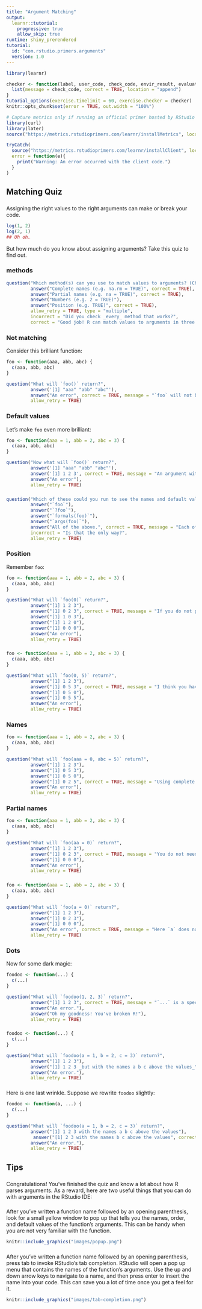 ```yaml
---
title: "Argument Matching"
output: 
  learnr::tutorial:
    progressive: true
    allow_skip: true
runtime: shiny_prerendered
tutorial:
  id: "com.rstudio.primers.arguments"
  version: 1.0
---
```


```r
library(learnr)

checker <- function(label, user_code, check_code, envir_result, evaluate_result, ...) {
  list(message = check_code, correct = TRUE, location = "append")
}
tutorial_options(exercise.timelimit = 60, exercise.checker = checker)
knitr::opts_chunk$set(error = TRUE, out.width = "100%")
```

```r
# Capture metrics only if running an official primer hosted by RStudio
library(curl)
library(later)
source("https://metrics.rstudioprimers.com/learnr/installMetrics", local=TRUE)
```

```r
tryCatch(
  source("https://metrics.rstudioprimers.com/learnr/installClient", local=TRUE)$value,
  error = function(e){ 
    print("Warning: An error occurred with the client code.")
  }
)
```

## Matching Quiz

###  

Assigning the right values to the right arguments can make or break your code. 

```r
log(1, 2)
log(2, 1)
## Uh oh.
```

But how much do you know about assigning arguments? Take this quiz to find out.

### methods

```r
question("Which method(s) can you use to match values to arguments? (Check all that apply.)",
         answer("Complete names (e.g. na.rm = TRUE)", correct = TRUE),
         answer("Partial names (e.g. na = TRUE)", correct = TRUE),
         answer("Numbers (e.g. 2 = TRUE)"),
         answer("Position (e.g. TRUE)", correct = TRUE),
         allow_retry = TRUE, type = "multiple", 
         incorrect = "Did you check _every_ method that works?",
         correct = "Good job! R can match values to arguments in three ways, but some of these methods are more foolproof then others.")
```

### Not matching

Consider this brilliant function:

```r
foo <- function(aaa, abb, abc) {
  c(aaa, abb, abc)
}
```

```r
question("What will `foo()` return?",
         answer('[1] "aaa" "abb" "abc"'),
         answer("An error", correct = TRUE, message = "`foo` will not be able to find a value for `aaa` (or the rest)."),
         allow_retry = TRUE)
```

### Default values

Let's make `foo` even more brilliant:

```r
foo <- function(aaa = 1, abb = 2, abc = 3) {
  c(aaa, abb, abc)
}
```

```r
question("Now what will `foo()` return?",
         answer('[1] "aaa" "abb" "abc"'),
         answer('[1] 1 2 3', correct = TRUE, message = "An argument with a default value is optional, R will use the default value if you do not provide one."),
         answer("An error"),
         allow_retry = TRUE)
```

###  

```r
question("Which of these could you run to see the names and default values of `foo`'s arguments?",
         answer("`foo`"),
         answer("`?foo`"),
         answer("`formals(foo)`"),
         answer("`args(foo)`"),
         answer("All of the above.", correct = TRUE, message = "Each of these will return output that contains `foo`'s argument names and default values (somewhere in the output)."),
         incorrect = "Is that the only way?",
         allow_retry = TRUE)
```

### Position

Remember `foo`:

```r
foo <- function(aaa = 1, abb = 2, abc = 3) {
  c(aaa, abb, abc)
}
```

```r
question("What will `foo(0)` return?",
         answer("[1] 1 2 3"),
         answer("[1] 0 2 3", correct = TRUE, message = "If you do not provide an argument name in your call, R will match your value to the first unmatched argument name."),
         answer("[1] 1 0 3"),
         answer("[1] 1 2 0"),
         answer("[1] 0 0 0"),
         answer("An error"),
         allow_retry = TRUE)
```

###  

```r
foo <- function(aaa = 1, abb = 2, abc = 3) {
  c(aaa, abb, abc)
}
```

```r
question("What will `foo(0, 5)` return?",
         answer("[1] 1 2 3"),
         answer("[1] 0 5 3", correct = TRUE, message = "I think you have the hang of position matching."),
         answer("[1] 0 5 0"),
         answer("[1] 0 5 5"),
         answer("An error"),
         allow_retry = TRUE)
```

### Names

```r
foo <- function(aaa = 1, abb = 2, abc = 3) {
  c(aaa, abb, abc)
}
```

```r
question("What will `foo(aaa = 0, abc = 5)` return?",
         answer("[1] 1 2 3"),
         answer("[1] 0 5 3"),
         answer("[1] 0 5 0"),
         answer("[1] 0 2 5", correct = TRUE, message = "Using complete argument names is the easiest way to avoid an error (and to write comprehensible code). But what if you use a partial argument name?"),
         answer("An error"),
         allow_retry = TRUE)
```

### Partial names

```r
foo <- function(aaa = 1, abb = 2, abc = 3) {
  c(aaa, abb, abc)
}
```

```r
question("What will `foo(aa = 0)` return?",
         answer("[1] 1 2 3"),
         answer("[1] 0 2 3", correct = TRUE, message = "You do not need to spell out the full argument name, so long as you provide enough of the name to uniquely identify the argument. Here `aa` could only be the beginning of the `aaa` argument."),
         answer("[1] 0 0 0"),
         answer("An error"),
         allow_retry = TRUE)
```

###  

```r
foo <- function(aaa = 1, abb = 2, abc = 3) {
  c(aaa, abb, abc)
}
```

```r
question("What will `foo(a = 0)` return?",
         answer("[1] 1 2 3"),
         answer("[1] 0 2 3"),
         answer("[1] 0 0 0"),
         answer("An error", correct = TRUE, message = "Here `a` does not uniquely match an argument name: it is the beginning of all three argument names. R isn't psychic, so it won't guess which argument you meant. Instead R returns an error. It's the right thing to do because it lets you fix your code."),
         allow_retry = TRUE)
```

### Dots

Now for some dark magic:

```r
foodoo <- function(...) {
  c(...)
}
```

```r
question("What will `foodoo(1, 2, 3)` return?",
         answer("[1] 1 2 3", correct = TRUE, message = "`...` is a special mechanism for passing arguments. `...` will match any argument not otherwise matched and pass those arguments on as a group. This is a convenient way to pass a set of arguments through to a function in the function body."),
         answer("An error."),
         answer("Oh my goodness! You've broken R!"),
         allow_retry = TRUE)
```

###  

```r
foodoo <- function(...) {
  c(...)
}
```

```r
question("What will `foodoo(a = 1, b = 2, c = 3)` return?",
         answer("[1] 1 2 3"),
         answer("[1] 1 2 3 _but with the names a b c above the values_", correct = TRUE, message = "If you provide names to your values, `...` will capture those as well and pass them on. So here, our code essentially runs `c(a = 1, b = 2, c = 3)`."),
         answer("An error."),
         allow_retry = TRUE)
```

###  

Here is one last wrinkle. Suppose we rewrite `foodoo` slightly:

```r
foodoo <- function(a, ...) {
  c(...)
}
```

```r
question("What will `foodoo(a = 1, b = 2, c = 3)` return?",
         answer("[1] 1 2 3 with the names a b c above the values"),
          answer("[1] 2 3 with the names b c above the values", correct = TRUE, message = "Remember that `...` only captures _unmatched_ values. Now that `a` is a formal argument, `a = 1` will be matched to it, leaving `b = 2` and `c = 3` to be captured and passed on."),
         answer("An error."),
         allow_retry = TRUE)
```

## Tips

###   

Congratulations! You've finished the quiz and know a lot about how R parses arguments. As a reward, here are two useful things that you can do with arguments in the RStudio IDE:


###  

After you've written a function name followed by an opening parenthesis, look for a small yellow window to pop up that tells you the names, order, and default values of the function's arguments. This can be handy when you are not very familiar with the function.

```r
knitr::include_graphics("images/popup.png")
```

###  

After you've written a function name followed by an opening parenthesis, press tab to invoke RStudio's tab completion. RStudio will open a pop up menu that contains the names of the function's arguments. Use the up and down arrow keys to navigate to a name, and then press enter to insert the name into your code. This can save you a lot of time once you get a feel for it.

```r
knitr::include_graphics("images/tab-completion.png")
```


